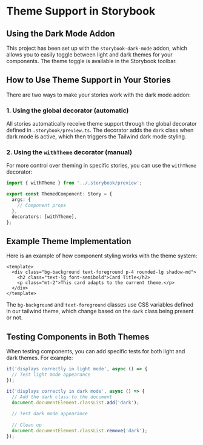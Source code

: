 # Theme Support in Storybook


<Meta title="Guides/Theme Support" />

## Using the Dark Mode Addon

This project has been set up with the `storybook-dark-mode` addon, which allows you to easily toggle between light and dark themes for your components. The theme toggle is available in the Storybook toolbar.

## How to Use Theme Support in Your Stories

There are two ways to make your stories work with the dark mode addon:

### 1. Using the global decorator (automatic)

All stories automatically receive theme support through the global decorator defined in `.storybook/preview.ts`. The decorator adds the `dark` class when dark mode is active, which then triggers the Tailwind dark mode styling.

### 2. Using the `withTheme` decorator (manual)

For more control over theming in specific stories, you can use the `withTheme` decorator:

```ts
import { withTheme } from '../.storybook/preview';

export const ThemedComponent: Story = {
  args: {
    // Component props
  },
  decorators: [withTheme],
};
```

## Example Theme Implementation

Here is an example of how component styling works with the theme system:

```vue
<template>
  <div class="bg-background text-foreground p-4 rounded-lg shadow-md">
    <h2 class="text-lg font-semibold">Card Title</h2>
    <p class="mt-2">This card adapts to the current theme.</p>
  </div>
</template>
```

The `bg-background` and `text-foreground` classes use CSS variables defined in our tailwind theme, which change based on the `dark` class being present or not.

## Testing Components in Both Themes

When testing components, you can add specific tests for both light and dark themes. For example:

```ts
it('displays correctly in light mode', async () => {
  // Test light mode appearance
});

it('displays correctly in dark mode', async () => {
  // Add the dark class to the document
  document.documentElement.classList.add('dark');
  
  // Test dark mode appearance
  
  // Clean up
  document.documentElement.classList.remove('dark');
});
```